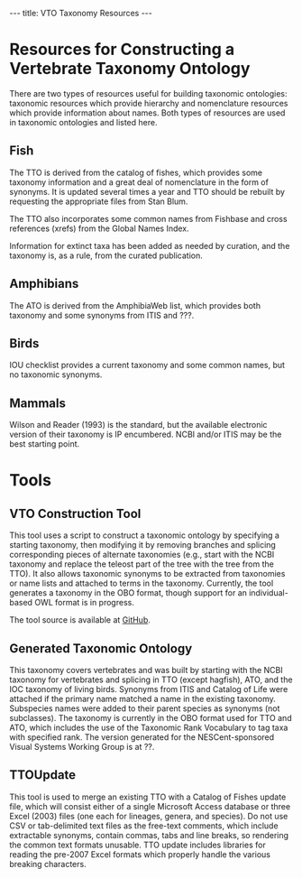 ---
title: VTO Taxonomy Resources
---

=Resources for Constructing a Vertebrate Taxonomy Ontology =

There are two types of resources useful for building taxonomic ontologies: taxonomic resources which provide hierarchy and nomenclature resources which provide information about names.  Both types of resources are used in taxonomic ontologies and listed here.

== Fish ==

The TTO is derived from the catalog of fishes, which provides some taxonomy information and a great deal of nomenclature in the form of synonyms.  It is updated several times a year and TTO should be rebuilt by requesting the appropriate files from Stan Blum.

The TTO also incorporates some common names from Fishbase and cross references (xrefs) from the Global Names Index.

Information for extinct taxa has been added as needed by curation, and the taxonomy is, as a rule, from the curated publication.

== Amphibians ==

The ATO is derived from the AmphibiaWeb list, which provides both taxonomy and some synonyms from ITIS and ???.

== Birds ==

IOU checklist provides a current taxonomy and some common names, but no taxonomic synonyms.

== Mammals ==

Wilson and Reader (1993) is the standard, but the available electronic version of their taxonomy is IP encumbered. NCBI and/or ITIS may be the best starting point.

= Tools =

== VTO Construction Tool ==

This tool uses a script to construct a taxonomic ontology by specifying a starting taxonomy, then modifying it by removing branches and splicing corresponding pieces of alternate taxonomies (e.g., start with the NCBI taxonomy and replace the teleost part of the tree with the tree from the TTO).  It also allows taxonomic synonyms to be extracted from taxonomies or name lists and attached to terms in the taxonomy.  Currently, the tool generates a taxonomy in the OBO format, though support for an individual-based OWL format is in progress.

The tool source is available at [https://github.com/NESCent/Taxonomy-Ontology-Tool GitHub].

== Generated Taxonomic Ontology ==

This taxonomy covers vertebrates and was built by starting with the NCBI taxonomy for vertebrates and splicing in TTO (except hagfish), ATO, and the IOC taxonomy of living birds.  Synonyms from ITIS and Catalog of Life were attached if the primary name matched a name in the existing taxonomy.  Subspecies names were added to their parent species as synonyms (not subclasses).  The taxonomy is currently in the OBO format used for TTO and ATO, which includes the use of the Taxonomic Rank Vocabulary to tag taxa with specified rank.  The version generated for the NESCent-sponsored Visual Systems Working Group is at ??.


== TTOUpdate ==

This tool is used to merge an existing TTO with a Catalog of Fishes update file, which will consist either of a single Microsoft Access database or three Excel (2003) files (one each for lineages, genera, and species).  Do not use CSV or tab-delimited text files as the free-text comments, which include extractable synonyms, contain commas, tabs and line breaks, so rendering the common text formats unusable.  TTO update includes libraries for reading the pre-2007 Excel formats which properly handle the various breaking characters.